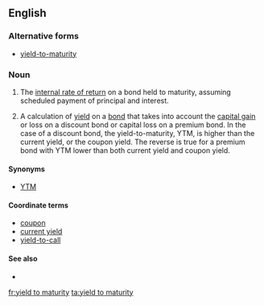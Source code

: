 ==English==

===Alternative forms===
* [[yield-to-maturity]] {{qualifier|attributive use}}

===Noun===
{{en-noun|head=[[yield]] [[to]] [[maturity]]|yields to maturity}}

# {{context|finance|lang=en}} The [[internal rate of return]] on a bond held to maturity, assuming scheduled payment of principal and interest.
# {{context|legal|lang=en}} A calculation of [[yield]] on a [[bond]] that takes into account the [[capital gain]] or loss on a discount bond or capital loss on a premium bond. In the case of a discount bond, the yield-to-maturity, YTM, is higher than the current yield, or the coupon yield. The reverse is true for a premium bond with YTM lower than both current yield and coupon yield.

====Synonyms====
* [[YTM]]

====Coordinate terms====
* [[coupon]]
* [[current yield]]
* [[yield-to-call]]

====See also====
* {{pedialite}}

[[fr:yield to maturity]]
[[ta:yield to maturity]]